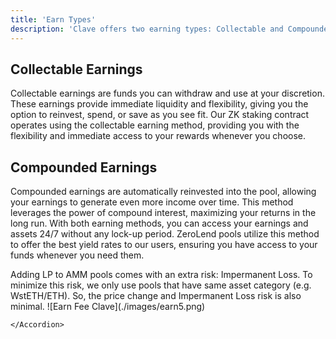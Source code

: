 ```yaml
---
title: 'Earn Types'
description: 'Clave offers two earning types: Collectable and Compounded. Collectable earnings provide immediate liquidity and flexibility, allowing you to withdraw and use funds anytime. Compounded earnings automatically reinvest, maximizing returns through compound interest. Both methods ensure 24/7 access to your earnings without any lock-up period..'
---
```



## Collectable Earnings
Collectable earnings are funds you can withdraw and use at your discretion. These earnings provide immediate liquidity and flexibility, giving you the option to reinvest, spend, or save as you see fit. 
Our ZK staking contract operates using the collectable earning method, providing you with the flexibility and immediate access to your rewards whenever you choose.

## Compounded Earnings
Compounded earnings are automatically reinvested into the pool, allowing your earnings to generate even more income over time. This method leverages the power of compound interest, maximizing your returns in the long run. With both earning methods, you can access your earnings and assets 24/7 without any lock-up period.
ZeroLend pools utilize this method to offer the best yield rates to our users, ensuring you have access to your funds whenever you need them.

 <Accordion title="Why do some protocols take a fee when depositing funds to Earn?">
        Adding LP to AMM pools comes with an extra risk: Impermanent Loss. To minimize this risk, we only use pools that have same asset category (e.g. WstETH/ETH). So, the price change and Impermanent Loss risk is also minimal.
        ![Earn Fee Clave](./images/earn5.png)

    </Accordion>